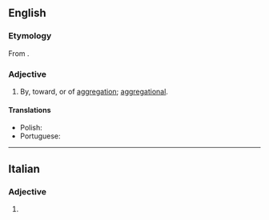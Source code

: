 ==English==

===Etymology===
From {{affix|en|aggregate|-ive}}.

===Adjective===
{{en-adj}}

# By, toward, or of [[aggregation]]; [[aggregational]].

====Translations====
{{trans-top|by or of aggregation}}
* Polish: {{t|pl|agregatowy}}
* Portuguese: {{t|pt|agregativo}}
{{trans-mid}}
{{trans-bottom}}

----

==Italian==

===Adjective===
{{head|it|adjective form}}

# {{feminine plural of|it|aggregativo}}